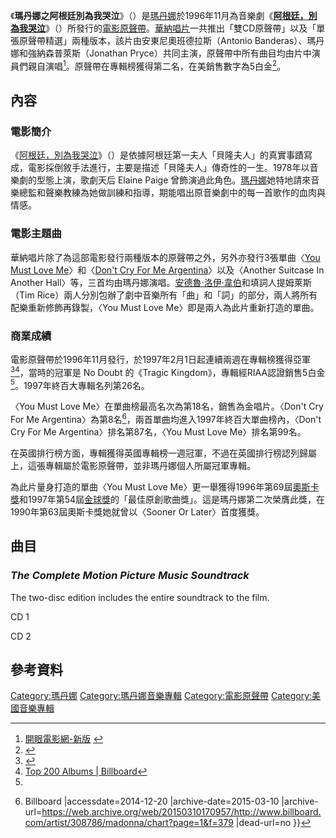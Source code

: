 {{NoteTA
|T=zh-cn:贝隆夫人 (专辑) ; zh-tw:瑪丹娜之阿根廷別為我哭泣 ; zh-hk:貝隆夫人 (專輯);
|G1=Show
|1=zh-cn:贝隆夫人 (电影) ; zh-tw:阿根廷，別為我哭泣 ; zh-hk:貝隆夫人 (電影) ;
|2=zh-cn:麦当娜 ; zh-tw:瑪丹娜 ; zh-hk:麥當娜 ;
}}
{{Infobox album
|Name        = Evita
|Type        = [[電影原聲帶|電影原聲帶]]
|Artist      = [[瑪丹娜|瑪丹娜]]
|Cover       = 
|Caption     = 
|Released    = {{release date|1996|11|12}}
|Recorded    = {{ubl|October – November 1995|(London, United Kingdom)}}
|Genre       = {{flat list|
* [[流行歌曲|流行歌曲]]
* [[歌劇|歌劇]]
* [[拉丁|拉丁]]
}}
|Length      = 1:47:30 <small>(2-disc)</small><br />1:17:17 <small>(1-disc)</small>
|Label       = [[華納兄弟|華納兄弟]]
|Producer    = {{flat list|
*Nigel Wright
*Alan Parker
*[[安德鲁·劳埃德·韦伯|安德魯·洛伊·韋伯]]
*David Caddick
}}
|Chronology  = [[瑪丹娜|瑪丹娜]]
|Last album  = {{ubl|''[[Something_to_Remember|Something to Remember]]''|(1995)}}
|This album  = {{ubl|'''''Evita'''''|(1996)}}
|Next album  = {{ubl|''[[Ray_of_Light|Ray of Light]]''|(1998)}}
| Misc        = {{Singles
  | Name          = Evita
  | Type          = soundtrack
  | single 1      = [[You_Must_Love_Me|You Must Love Me]]
  | single 1 date = October 21, 1996
  | single 2      = [[阿根廷，别为我哭泣|Don't Cry For Me Argentina]]
  | single 2 date = February 4, 1997
  | single 3      = Another Suitcase in Another Hall
  | single 3 date = March 18, 1997
}}
}}
《'''瑪丹娜之阿根廷別為我哭泣'''》（{{lang-en|'''Evita'''}}）是[[瑪丹娜|瑪丹娜]]於1996年11月為音樂劇《'''[[貝隆夫人_(電影)|阿根廷，別為我哭泣]]'''》（{{lang-en|'''Evita'''}}）所發行的[[電影原聲帶|電影原聲帶]]。[[華納唱片|華納唱片]]一共推出「雙CD原聲帶」以及「單張原聲帶精選」兩種版本，該片由安東尼奧班德拉斯（Antonio Banderas）、瑪丹娜和強納森普萊斯（Jonathan Pryce）共同主演，原聲帶中所有曲目均由片中演員們親自演唱<ref>[http://app.atmovies.com.tw/movie/fEatm0878018/ 開眼電影網-新版<!-- Bot generated title -->] {{webarchive|url=https://web.archive.org/web/20141220101421/http://app.atmovies.com.tw/movie/fEatm0878018/ |date=2014-12-20 }}</ref>。原聲帶在專輯榜獲得第二名，在美銷售數字為5白金<ref name="autogenerated1">{{Cite web |url=http://www.riaa.com/goldandplatinumdata.php?content_selector=gold-platinum-searchable-database |title=RIAA - Gold & Platinum Searchable Database - October 21, 2015<!-- Bot generated title --> |accessdate=2014-12-20 |archive-date=2012-05-24 |archive-url=https://www.webcitation.org/67uA3zL1x?url=http://www.riaa.com/goldandplatinumdata.php?content_selector=gold-platinum-searchable-database |dead-url=no }}</ref>。

== 內容 ==
=== 電影簡介 ===
《[[貝隆夫人_(電影)|阿根廷，別為我哭泣]]》（{{lang-en|Evita}}）是依據阿根廷第一夫人「貝隆夫人」的真實事蹟寫成，電影採倒敘手法進行，主要是描述「貝隆夫人」傳奇性的一生。1978年以音樂劇的型態上演，歌劇天后 Elaine Paige 曾飾演過此角色。[[瑪丹娜|瑪丹娜]]她特地請來音樂總監和聲樂教練為她做訓練和指導，期能唱出原音樂劇中的每一首歌作的血肉與情感。

=== 電影主題曲 ===
華納唱片除了為這部電影發行兩種版本的原聲帶之外，另外亦發行3張單曲〈[[You_Must_Love_Me|You Must Love Me]]〉和〈[[阿根廷，别为我哭泣|Don't Cry For Me Argentina]]〉以及〈Another Suitcase In Another Hall〉等，三首均由瑪丹娜演唱。[[安德鲁·劳埃德·韦伯|安德魯·洛伊·韋伯]]和填詞人提姆萊斯（Tim Rice）兩人分別包辦了劇中音樂所有「曲」和「詞」的部分，兩人將所有配樂重新修飾再錄製，〈You Must Love Me〉即是兩人為此片重新打造的單曲。

=== 商業成績 ===
電影原聲帶於1996年11月發行，於1997年2月1日起連續兩週在專輯榜獲得亞軍<ref>{{Cite web|title=Billboard 200 Chart|url=https://www.billboard.com/charts/billboard-200/1997-02-01|access-date=2021-08-20|work=Billboard}}</ref><ref>[http://www.billboard.com/charts/1997-02-08/billboard-200 Top 200 Albums | Billboard<!-- Bot generated title -->]</ref>，當時的冠軍是 No Doubt 的《Tragic Kingdom》，專輯經RIAA認證銷售5白金<ref name="autogenerated1"/>。1997年終百大專輯名列第26名。

〈You Must Love Me〉在單曲榜最高名次為第18名，銷售為金唱片。〈Don't Cry For Me Argentina〉為第8名<ref>{{Cite web |url=http://www.billboard.com/artist/308786/madonna/chart?page=1&f=379 |title=Madonna - Chart history {{!}} Billboard<!-- Bot generated title --> |accessdate=2014-12-20 |archive-date=2015-03-10 |archive-url=https://web.archive.org/web/20150310170957/http://www.billboard.com/artist/308786/madonna/chart?page=1&f=379 |dead-url=no }}</ref>，兩首單曲均進入1997年終百大單曲榜內，〈Don't Cry For Me Argentina〉排名第87名，〈You Must Love Me〉排名第99名。

在英國排行榜方面，專輯獲得英國專輯榜一週冠軍，不過在英國排行榜認列歸屬上，這張專輯屬於電影原聲帶，並非瑪丹娜個人所屬冠軍專輯。

為此片量身打造的單曲〈You Must Love Me〉更一舉獲得1996年第69屆[[奥斯卡金像奖|奧斯卡獎]]和1997年第54屆[[金球獎|金球獎]]的「最佳原創歌曲獎」。這是瑪丹娜第二次榮膺此獎，在1990年第63屆奧斯卡獎她就曾以〈Sooner Or Later〉首度獲獎。

== 曲目 ==
===''The Complete Motion Picture Music Soundtrack''===
The two-disc edition includes the entire soundtrack to the film.
;CD 1
{{tracklist
| extra_column    = Performer(s)
| all_lyrics = Tim Rice
| all_music = Andrew Lloyd Webber
| title1          = A Cinema in Buenos Aires, 26 July 1952
| extra1          = [[John_Mauceri|John Mauceri]]
| length1         =  1:20
| title2          = Requiem for Evita
| extra2          = John Mauceri
| length2         =  4:16
| title3          = [[Oh_What_a_Circus|Oh What a Circus]]
| extra3          = [[Madonna_(entertainer)|Madonna]], [[Antonio_Banderas|Antonio Banderas]]
| length3         =   5:44
| title4          = On This Night of a Thousand Stars
| extra4         = [[Jimmy_Nail|Jimmy Nail]]
| length4         =   2:24
| title5          = Eva and Magaldi / Eva Beware of the City
| extra5         = Madonna, Jimmy Nail, Antonio Banderas
| length5         =   5:20
| title6          = Buenos Aires
| extra6         = Madonna
| length6         =   4:09
| title7          = [[Another_Suitcase_in_Another_Hall|Another Suitcase in Another Hall]]
| extra7         = Madonna
| length7         =   3:33
| title8          = Goodnight and Thank You
| extra8         = Madonna, Antonio Banderas
| length8         =   4:18
| title9          = The Lady's Got Potential
| extra9         = Antonio Banderas
| length9         =   4:24
| title10          = Charity Concert / The Art of the Possible
| extra10         = Jimmy Nail, [[Jonathan_Pryce|Jonathan Pryce]], Antonio Banderas
| length10         =   2:33
| title11          = I'd Be Surprisingly Good for You
| extra11         = Madonna, Jonathan Pryce
| length11         =   4:18
| title12          = Hello and Goodbye
| extra12         = Madonna, [[Andrea_Corr|Andrea Corr]], Jonathan Pryce
| length12         =   1:46
| title13          = Peron's Latest Flame
| extra13         = Madonna, Antonio Banderas 
| length13         =   5:17
| title14          = A New Argentina
| extra14         = Madonna, Jonathan Pryce
| length14         =   8:13
}}

;CD 2

{{tracklist
| extra_column    = Performer(s)
| all_lyrics = Tim Rice
| all_music = Andrew Lloyd Webber
| title1          = On the Balcony of the Casa Rosada (Part 1)
| extra1          = Jonathan Pryce
| length1         =  1:28
| title2          = [[Don't_Cry_for_Me_Argentina#Madonna_version|Don't Cry for Me Argentina]]
| extra2          = Madonna
| length2         =  5:31
| title3          = On the Balcony of the Casa Rosada (Part 2)
| extra3         = Madonna
| length3         =  2:00
| title4          = High Flying, Adored
| extra4         = Madonna, Antonio Banderas
| length4         =  3:32
| title5          = Rainbow High
| extra5         = Madonna
| length5         =  2:26
| title6          = Rainbow Tour
| extra6         = Antonio Banderas, [[Gary_Brooker|Gary Brooker]], [[Peter_Polycarpou|Peter Polycarpou]]
| length6         =  4:50
| title7          = The Actress Hasn't Learned the Lines (You'd Like to Hear)
| extra7         = Madonna, Antonio Banderas
| length7         =  2:31
| title8          = And the Money Kept Rolling In (and Out)
| extra8         = Antonio Banderas
| length8         =  3:53
| title9          = Partido Feminista
| extra9         = Madonna
| length9         =  1:40
| title10          = She Is a Diamond
| extra10         = Jonathan Pryce
| length10         =  1:39
| title11          = Santa Evita
| extra11         = John Mauceri
| length11        =   2:30
| title12          = Waltz for Eva and Che
| extra12         = Madonna, Antonio Banderas
| length12        =   4:31
| title13          = Your Little Body's Slowly Breaking Down
| extra13         = Madonna, Jonathan Pryce
| length13        =   1:24
| title14          = [[You_Must_Love_Me|You Must Love Me]]
| extra14         = Madonna
| length14        =   2:50
| title15          = Eva's Final Broadcast
| extra15         = Madonna
| length15        =   3:05
| title16          = Latin Chant
| extra16         = John Mauceri
| length16        =   2:11
| title17         = Lament
| extra17         = Madonna, Antonio Banderas
| length17        =   5:17
}}

== 參考資料 ==
{{reflist}}

{{DEFAULTSORT:Evita}}

{{瑪丹娜}}
[[Category:瑪丹娜|Category:瑪丹娜]]
[[Category:瑪丹娜音樂專輯|Category:瑪丹娜音樂專輯]]
[[Category:電影原聲帶|Category:電影原聲帶]]
[[Category:美國音樂專輯|Category:美國音樂專輯]]